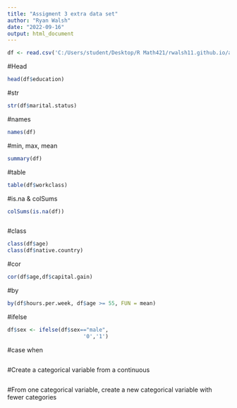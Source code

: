 ```yaml
---
title: "Assigment 3 extra data set"
author: "Ryan Walsh"
date: "2022-09-16"
output: html_document
---
```

```r
df <- read.csv('C:/Users/student/Desktop/R Math421/rwalsh11.github.io/adult_census.csv')
```
#Head
```r
head(df$education)
```

#str
```r
str(df$marital.status)
```

#names
```r
names(df)
```

#min, max, mean
```r
summary(df)
```

#table
```r
table(df$workclass)
```

#is.na & colSums
```r
colSums(is.na(df))

```


```r

```

#class
```r
class(df$age)
class(df$native.country)
```

#cor
```r
cor(df$age,df$capital.gain)
```

#by
```r
by(df$hours.per.week, df$age >= 55, FUN = mean)
```


#ifelse
```r
df$sex <- ifelse(df$sex=="male", 
                        '0','1')
```

#case when
```r


```

#Create a categorical variable from a continuous 
```r

```


#From one categorical variable, create a new categorical variable with fewer categories
